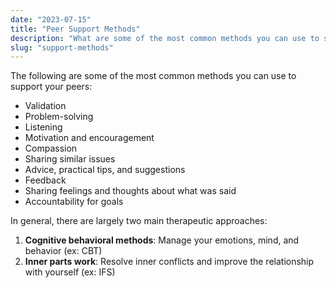 ```yaml
---
date: "2023-07-15"
title: "Peer Support Methods"
description: "What are some of the most common methods you can use to support your peers?"
slug: "support-methods"
---
```


The following are some of the most common methods you can use to support your peers:

- Validation
- Problem-solving
- Listening
- Motivation and encouragement
- Compassion
- Sharing similar issues
- Advice, practical tips, and suggestions
- Feedback
- Sharing feelings and thoughts about what was said
- Accountability for goals

In general, there are largely two main therapeutic approaches:

1. **Cognitive behavioral methods**: Manage your emotions, mind, and behavior (ex: CBT)
2. **Inner parts work**: Resolve inner conflicts and improve the relationship with yourself (ex: IFS)
